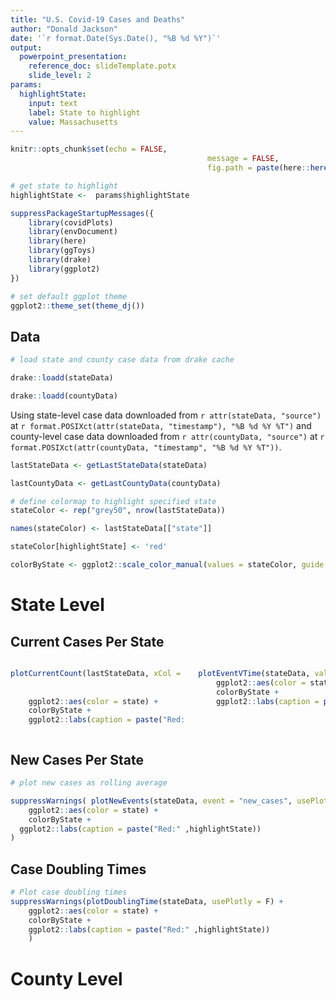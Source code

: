 ```yaml
---
title: "U.S. Covid-19 Cases and Deaths"
author: "Donald Jackson"
date: '`r format.Date(Sys.Date(), "%B %d %Y")`'
output:
  powerpoint_presentation:
    reference_doc: slideTemplate.potx
    slide_level: 2
params:
  highlightState:
    input: text
    label: State to highlight
    value: Massachusetts
---
```


```r
knitr::opts_chunk$set(echo = FALSE, 
											message = FALSE,
											fig.path = paste(here::here(), "results", "us", "", sep = "/"))

# get state to highlight
highlightState <-  params$highlightState
```

```r

suppressPackageStartupMessages({
	library(covidPlots)
	library(envDocument)
	library(here)
	library(ggToys)
	library(drake)
	library(ggplot2)
})

```

```r
# set default ggplot theme
ggplot2::theme_set(theme_dj())

```
## Data
```r
# load state and county case data from drake cache

drake::loadd(stateData)

drake::loadd(countyData)

```

Using state-level case data downloaded from
`r attr(stateData, "source")` at
`r format.POSIXct(attr(stateData, "timestamp"), "%B %d %Y %T")`
and county-level case data downloaded from
`r attr(countyData, "source")` at
`r format.POSIXct(attr(countyData, "timestamp", "%B %d %Y %T"))`.



```r
lastStateData <- getLastStateData(stateData)

lastCountyData <- getLastCountyData(countyData)

```

```r
# define colormap to highlight specified state
stateColor <- rep("grey50", nrow(lastStateData))

names(stateColor) <- lastStateData[["state"]]

stateColor[highlightState] <- 'red'

colorByState <- ggplot2::scale_color_manual(values = stateColor, guide = F)
```

# State Level

## Current Cases Per State
:::::::::::::: {.columns}
::: {.column}
```r

plotCurrentCount(lastStateData, xCol = "state",
																	 value = "cases_per_capita",
																	 usePlotly = F) +
	ggplot2::aes(color = state) +
	colorByState +
	ggplot2::labs(caption = paste("Red:", highlightState))
```
:::
::: {.column}

```r
plotEventVTime(stateData, value = "cases_per_capita", usePlotly = F) +
	ggplot2::aes(color = state) +
	colorByState +
	ggplot2::labs(caption = paste("Red:" ,highlightState))

```
:::
::::::::::::::

## New Cases Per State
```r
# plot new cases as rolling average

suppressWarnings( plotNewEvents(stateData, event = "new_cases", usePlotly = F) +
	ggplot2::aes(color = state) +
	colorByState +
  ggplot2::labs(caption = paste("Red:" ,highlightState))
)

```

## Case Doubling Times
```r
# Plot case doubling times
suppressWarnings(plotDoublingTime(stateData, usePlotly = F) +
	ggplot2::aes(color = state) +
	colorByState +
	ggplot2::labs(caption = paste("Red:" ,highlightState))
	)
```

# County Level


